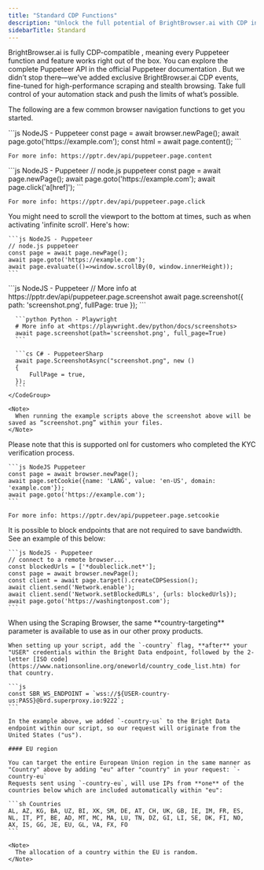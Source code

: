 ```yaml
---
title: "Standard CDP Functions"
description: "Unlock the full potential of BrightBrowser.ai with CDP integration , enabling seamless control over browser automation. From cookie management to precise geo-targeting, BrightBrowser.ai empowers developers to optimize web scraping workflows using familiar Puppeteer and Playwright commands."
sidebarTitle: Standard
---
```


BrightBrowser.ai is fully CDP-compatible , meaning every Puppeteer function and feature works right out of the box. You can explore the complete Puppeteer API in the official Puppeteer documentation . But we didn’t stop there—we’ve added exclusive BrightBrowser.ai CDP events, fine-tuned for high-performance scraping and stealth browsing. Take full control of your automation stack and push the limits of what’s possible.

The following are a few common browser navigation functions to get you started.

<AccordionGroup>
  <Accordion title="Get Page HTML">
    ```js NodeJS - Puppeteer
    const page = await browser.newPage();  
    await page.goto('https://example.com');  
    const html = await page.content();
    ```

    For more info: https://pptr.dev/api/puppeteer.page.content
  </Accordion>

  <Accordion title="Click on element">
    ```js NodeJS - Puppeteer
    // node.js puppeteer   
    const page = await page.newPage();  
    await page.goto('https://example.com');  
    await page.click('a[href]');
    ```

    For more info: https://pptr.dev/api/puppeteer.page.click
  </Accordion>

  <Accordion title="Scroll to page bottom">
    You might need to scroll the viewport to the bottom at times, such as when activating 'infinite scroll'. Here's how:

    ```js NodeJS - Puppeteer
    // node.js puppeteer   
    const page = await page.newPage();  
    await page.goto('https://example.com');  
    await page.evaluate(()=>window.scrollBy(0, window.innerHeight));
    ```
  </Accordion>

  <Accordion title="Take Screenshot">
    <CodeGroup>
      ```js NodeJS - Puppeteer
      // More info at https://pptr.dev/api/puppeteer.page.screenshot  
      await page.screenshot({ path: 'screenshot.png', fullPage: true });
      ```

      ```python Python - Playwright
      # More info at <https://playwright.dev/python/docs/screenshots>  
      await page.screenshot(path='screenshot.png', full_page=True)
      ```

      ```cs C# - PuppeteerSharp
      await page.ScreenshotAsync("screenshot.png", new ()  
      {  
          FullPage = true,  
      });
      ```
    </CodeGroup>

    <Note>
      When running the example scripts above the screenshot above will be saved as “screenshot.png” within your files.
    </Note>
  </Accordion>

  <Accordion title="Set Cookies">
    Please note that this is supported onl for customers who completed the KYC verification process.

    ```js NodeJS Puppeteer
    const page = await browser.newPage();  
    await page.setCookie({name: 'LANG', value: 'en-US', domain: 'example.com'});  
    await page.goto('https://example.com');
    ```

    For more info: https://pptr.dev/api/puppeteer.page.setcookie
  </Accordion>

  <Accordion title="Blocking Endpoints">
    It is possible to block endpoints that are not required to save bandwidth. See an example of this below:

    ```js NodeJS - Puppeteer
    // connect to a remote browser...
    const blockedUrls = ['*doubleclick.net*'];
    const page = await browser.newPage();
    const client = await page.target().createCDPSession();
    await client.send('Network.enable');
    await client.send('Network.setBlockedURLs', {urls: blockedUrls});
    await page.goto('https://washingtonpost.com');
    ```
  </Accordion>

  <Accordion title="Country Targeting">
    When using the Scraping Browser, the same **country-targeting** parameter is available to use as in our other proxy products.

    When setting up your script, add the `-country` flag, **after** your "USER" credentials within the Bright Data endpoint, followed by the 2-letter [ISO code](https://www.nationsonline.org/oneworld/country_code_list.htm) for that country.

    ```js
    const SBR_WS_ENDPOINT = `wss://${USER-country-us:PASS}@brd.superproxy.io:9222`;
    ```

    In the example above, we added `-country-us` to the Bright Data endpoint within our script, so our request will originate from the United States ("us").

    #### EU region

    You can target the entire European Union region in the same manner as "Country" above by adding "eu" after "country" in your request: `-country-eu`
    Requests sent using `-country-eu`, will use IPs from **one** of the countries below which are included automatically within "eu":

    ```sh Countries
    AL, AZ, KG, BA, UZ, BI, XK, SM, DE, AT, CH, UK, GB, IE, IM, FR, ES, NL, IT, PT, BE, AD, MT, MC, MA, LU, TN, DZ, GI, LI, SE, DK, FI, NO, AX, IS, GG, JE, EU, GL, VA, FX, FO
    ```

    <Note>
      The allocation of a country within the EU is random.
    </Note>
  </Accordion>
</AccordionGroup>